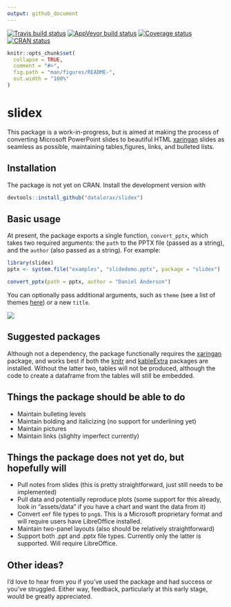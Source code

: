 ```yaml
---
output: github_document
---
```


<!-- README.md is generated from README.Rmd. Please edit that file -->

[![Travis build status](https://travis-ci.org/datalorax/slidex.svg?branch=master)](https://travis-ci.org/datalorax/slidex)
[![AppVeyor build status](https://ci.appveyor.com/api/projects/status/github/datalorax/slidex?branch=master&svg=true)](https://ci.appveyor.com/project/datalorax/slidex)
[![Coverage status](https://codecov.io/gh/datalorax/slidex/branch/master/graph/badge.svg)](https://codecov.io/github/datalorax/slidex?branch=master)
[![CRAN status](https://www.r-pkg.org/badges/version/slidex)](https://cran.r-project.org/package=slidex)

```r
knitr::opts_chunk$set(
  collapse = TRUE,
  comment = "#>",
  fig.path = "man/figures/README-",
  out.width = "100%"
)
```

# slidex

This package is a work-in-progress, but is aimed at making the process of 
converting Microsoft PowerPoint slides to beautiful HTML
[xaringan](https://github.com/yihui/xaringan) slides as seamless as possible,
maintaining tables,figures, links, and bulleted lists.

## Installation
The package is not yet on CRAN. Install the development version with

```r
devtools::install_github("datalorax/slidex")
```

## Basic usage
At present, the package exports a single function, `convert_pptx`, which takes two required arguments: the `path` to the PPTX file (passed as a string), and the `author` (also passed as a string). For example:

```r
library(slidex)
pptx <- system.file("examples", "slidedemo.pptx", package = "slidex")

convert_pptx(path = pptx, author = "Daniel Anderson")
```

You can optionally pass additional arguments, such as `theme` (see a list of themes [here](https://github.com/yihui/xaringan/tree/master/inst/rmarkdown/templates/xaringan/resources)) or a new `title`. 

![](https://github.com/datalorax/slidex/raw/master/docs/slidex-preview.gif)

## Suggested packages
Although not a dependency, the package functionally requires the [xaringan](https://github.com/yihui/xaringan) package, and works best if both the [knitr](https://github.com/yihui/knitr) and [kableExtra](https://github.com/haozhu233/kableExtra) packages are installed. Without the latter two, tables will not be produced, although the code to create a dataframe from the tables will still be embedded.

## Things the package **should** be able to do
* Maintain bulleting levels
* Maintain bolding and italicizing (no support for underlining yet)
* Maintain pictures
* Maintain links (slighlty imperfect currently)

## Things the package does not yet do, but hopefully will
* Pull notes from slides (this is pretty straightforward, just still needs to be implemented)
* Pull data and potentially reproduce plots (some support for this already, look in "assets/data" if you have a chart and want the data from it)
* Convert `emf` file types to `png`s. This is a Microsoft proprietary format and will require users have LibreOffice installed.
* Maintain two-panel layouts (also should be relatively straightforward)
* Support both .ppt and .pptx file types. Currently only the latter is supported. Will require LibreOffice.

## Other ideas?
I'd love to hear from you if you've used the package and had success or you've struggled. Either way, feedback, particularly at this early stage, would be greatly appreciated. 
